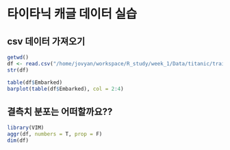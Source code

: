 # 타이타닉 캐글 데이터 실습


## csv 데이터 가져오기
```r
getwd()
df <- read.csv("/home/jovyan/workspace/R_study/week_1/Data/titanic/train.csv", header = T)
str(df)
```

```r
table(df$Embarked)
barplot(table(df$Embarked), col = 2:4)
```


## 결측치 분포는 어떠할까요??
```r
library(VIM)
aggr(df, numbers = T, prop = F)
dim(df)
```